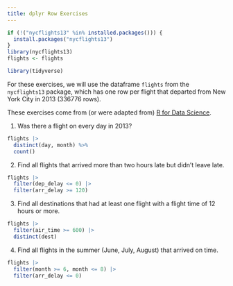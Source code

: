 ```yaml
---
title: dplyr Row Exercises
---
```


```r
if (!("nycflights13" %in% installed.packages())) {
  install.packages("nycflights13")
}
library(nycflights13)
flights <- flights

library(tidyverse)
```

For these exercises, we will use the dataframe `flights` from the `nycflights13` package, which has one row per flight that departed from New York City in 2013 (336776 rows).

These exercises come from (or were adapted from) [R for Data Science](https://r4ds.hadley.nz/data-transform.html#exercises).

1. Was there a flight on every day in 2013?

```r
flights |>
  distinct(day, month) %>%
  count()
```


2. Find all flights that arrived more than two hours late but didn’t leave late.

```r
flights |>
  filter(dep_delay <= 0) |>
  filter(arr_delay >= 120)
```

3. Find all destinations that had at least one flight with a flight time of 12 hours or more.

```r
flights |>
  filter(air_time >= 600) |>
  distinct(dest)
```

4. Find all flights in the summer (June, July, August) that arrived on time.

```r
flights |>
  filter(month >= 6, month <= 8) |>
  filter(arr_delay <= 0)
```